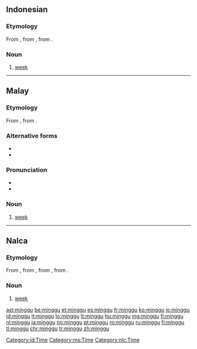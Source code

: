 {{also|Minggu}}
==Indonesian==

===Etymology===
From {{etyl|ms|id}} {{term|minggu|lang=ms}}, from {{etyl|pt|id}} {{term|domingo||Sunday|lang=pt}}, from {{etyl|la|id}} {{m|la|dominīcus}}.

===Noun===
{{id-noun}}

# [[week]] {{gloss|period of seven days}}

[[Category:id:Time]]

----

==Malay==

===Etymology===
From {{etyl|pt|ms}} {{term|domingo||Sunday|lang=pt}}, from {{etyl|la|ms}} {{m|la|dominīcus}}.

===Alternative forms===
* {{l|ms|Minggu}}
* {{l|ms|ميڠݢو|sc=Arab}}

===Pronunciation===
* {{IPA|[miŋgu]|lang=ms}}
* {{rhymes|iŋgu|gu|u|lang=ms}}

===Noun===
{{head|ms|noun|Jawi spelling|ميڠݢو|plural|minggu-minggu}}

# [[week]] {{gloss|period of seven days}}

[[Category:ms:Time]]

----

==Nalca==

===Etymology===
From {{etyl|id|nlc}} {{term|minggu|lang=id}}, from {{etyl|ms|nlc}} {{term|minggu|lang=ms}}, from {{etyl|pt|nlc}} {{term|domingo||Sunday|lang=pt}}, from {{etyl|la|nlc}} {{m|la|dominīcus}}.

===Noun===
{{head|nlc|noun}}

# [[week]] {{gloss|period of seven days}}

[[Category:nlc:Time]]

[[ast:minggu]]
[[be:minggu]]
[[et:minggu]]
[[es:minggu]]
[[fr:minggu]]
[[ko:minggu]]
[[io:minggu]]
[[id:minggu]]
[[it:minggu]]
[[lo:minggu]]
[[lt:minggu]]
[[hu:minggu]]
[[mg:minggu]]
[[fj:minggu]]
[[nl:minggu]]
[[ja:minggu]]
[[no:minggu]]
[[pt:minggu]]
[[ro:minggu]]
[[ru:minggu]]
[[fi:minggu]]
[[tl:minggu]]
[[chr:minggu]]
[[tr:minggu]]
[[zh:minggu]]
